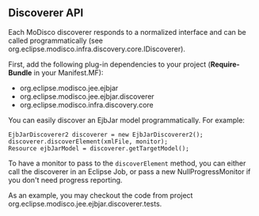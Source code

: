 ==Discoverer API==

Each MoDisco discoverer responds to a normalized interface and can be called programmatically (see org.eclipse.modisco.infra.discovery.core.IDiscoverer<T>).

First, add the following plug-in dependencies to your project ('''Require-Bundle''' in your Manifest.MF):
* org.eclipse.modisco.jee.ejbjar
* org.eclipse.modisco.jee.ejbjar.discoverer
* org.eclipse.modisco.infra.discovery.core

You can easily discover an EjbJar model programmatically. For example:
<pre>
EjbJarDiscoverer2 discoverer = new EjbJarDiscoverer2();
discoverer.discoverElement(xmlFile, monitor);
Resource ejbJarModel = discoverer.getTargetModel();
</pre>

To have a monitor to pass to the <code>discoverElement</code> method, you can either call the discoverer in an Eclipse Job, or pass a new NullProgressMonitor if you don't need progress reporting.

As an example, you may checkout the code from project org.eclipse.modisco.jee.ejbjar.discoverer.tests.
